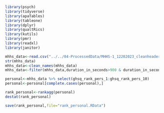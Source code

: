 ```r
library(psych)
library(tidyverse)
library(apaTables)
library(tableone)
library(dplyr)
library(qualtRics)
library(kutils)
library(pmr)
library(readxl)
library(janitor)


```

```r

mhhs_data<-read.csv("../../04-ProcessedData/MHHS-1_12202023_cleanheader.csv")
str(mhhs_data)
mhhs_data<-clean_names(mhhs_data)
mhhs_data<-filter(mhhs_data,duration_in_seconds>900 & duration_in_seconds<10080)
```

```r
personal<-mhhs_data %>% select(ghsq_rank_pers_1:ghsq_rank_pers_10)
personal<-personal[complete.cases(personal),]

rank_personal<-rankagg(personal)
destat(rank_personal)

save(rank_personal,file="rank_personal.RData")
```

